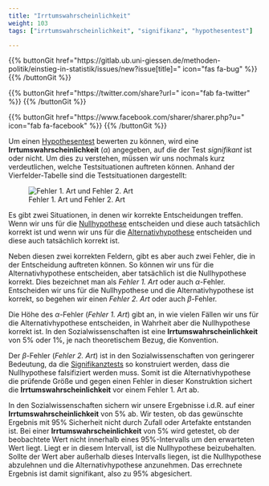 ```yaml
---
title: "Irrtumswahrscheinlichkeit"
weight: 103
tags: ["irrtumswahrscheinlichkeit", "signifikanz", "hypothesentest"]

---
```


{{% buttonGit href=\"https\:\/\/gitlab.ub.uni-giessen.de\/methoden-politik\/einstieg-in-statistik\/issues\/new?issue[title]=\" icon=\"fas fa-bug\" %}} {{% /buttonGit %}} 

{{% buttonGit href=\"https\:\/\/twitter.com\/share?url=\" icon=\"fab fa-twitter\" %}} {{% /buttonGit %}}

{{% buttonGit href=\"https\:\/\/www.facebook.com\/sharer\/sharer.php?u=\" icon=\"fab fa-facebook\" %}} {{% /buttonGit %}}

Um einen [Hypothesentest](../../glossar/signifikanztest/index.html) bewerten zu können, wird eine **Irrtumswahrscheinlichkeit** ($\alpha$) angegeben, auf die der Test *signifikant* ist oder nicht. Um dies zu verstehen, müssen wir uns nochmals kurz verdeutlichen, welche Testsituationen auftreten können. Anhand der Vierfelder-Tabelle sind die Testsituationen dargestellt:

![Fehler 1. Art und Fehler 2. Art](../images/fehlertabelle.png)

Es gibt zwei Situationen, in denen wir korrekte Entscheidungen treffen. Wenn wir uns für die [Nullhypothese](../../glossar/nullhypothese/index.html) entscheiden und diese auch tatsächlich korrekt ist und wenn wir uns für die [Alternativhypothese](../../glossar/alternativhypothese/index.html) entscheiden und diese auch tatsächlich korrekt ist.

Neben diesen zwei korrekten Feldern, gibt es aber auch zwei Fehler, die in der Entscheidung auftreten können. So können wir uns für die Alternativhypothese entscheiden, aber tatsächlich ist die Nullhypothese korrekt. Dies bezeichnet man als *Fehler 1. Art* oder auch $\alpha$-Fehler. Entscheiden wir uns für die Nullhypothese und die Alternativhypothese ist korrekt, so begehen wir einen *Fehler 2. Art* oder auch $\beta$-Fehler.

Die Höhe des $\alpha$-Fehler (*Fehler 1. Art*) gibt an, in wie vielen Fällen wir uns für die Alternativhypothese entscheiden, in Wahrheit aber die Nullhypothese korrekt ist. In den Sozialwissenschaften ist eine **Irrtumswahrscheinlichkeit** von $5\%$ oder $1\%$, je nach theoretischem Bezug, die Konvention.

Der $\beta$-Fehler (*Fehler 2. Art*) ist in den Sozialwissenschaften von geringerer Bedeutung, da die [Signifikanztests](../../glossar/signifikanztest/index.html) so konstruiert werden, dass die Nullhypothese falsifiziert werden muss. Somit ist die Alternativhypothese die prüfende Größe und gegen einen Fehler in dieser Konstruktion sichert die **Irrtumswahrscheinlichkeit** vor einem Fehler 1. Art ab.

In den Sozialwissenschaften sichern wir unsere Ergebnisse i.d.R. auf einer **Irrtumswahrscheinlichkeit** von $5\%$ ab. Wir testen, ob das gewünschte Ergebnis mit $95\%$ Sicherheit nicht durch Zufall oder Artefakte entstanden ist. Bei einer **Irrtumswahrscheinlichkeit** von $5\%$ wird getestet, ob der beobachtete Wert nicht innerhalb eines $95\%$-Intervalls um den erwarteten Wert liegt. Liegt er in diesem Intervall, ist die Nullhypothese beizubehalten. Sollte der Wert aber außerhalb dieses Intervalls liegen, ist die Nullhypothese abzulehnen und die Alternativhypothese anzunehmen. Das errechnete Ergebnis ist damit signifikant, also zu $95\%$ abgesichert.